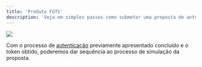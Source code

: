 ```yaml
---
title: 'Produto FGTS'
description: 'Veja em simples passos como submeter uma proposta de antecipação saque aniversário FGTS na Zema Financeira.'
---
```

<Frame caption="Fluxo completo Produto Antecipação saque-aniversário fgts">
<img src="/images/fgts.png" />
</Frame>

Com o processo de [autenticação](/api-reference/) previamente apresentado concluído e o token obtido, poderemos dar sequência ao processo de simulação da proposta.

